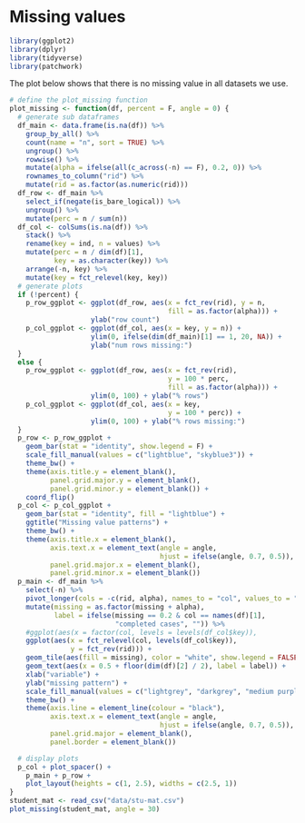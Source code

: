 # Missing values

```r
library(ggplot2)
library(dplyr)
library(tidyverse)
library(patchwork)
```

The plot below shows that there is no missing value in all datasets we use.

```r
# define the plot_missing function
plot_missing <- function(df, percent = F, angle = 0) {
  # generate sub dataframes
  df_main <- data.frame(is.na(df)) %>%
    group_by_all() %>%
    count(name = "n", sort = TRUE) %>%
    ungroup() %>%
    rowwise() %>%
    mutate(alpha = ifelse(all(c_across(-n) == F), 0.2, 0)) %>%
    rownames_to_column("rid") %>%
    mutate(rid = as.factor(as.numeric(rid)))
  df_row <- df_main %>% 
    select_if(negate(is_bare_logical)) %>%
    ungroup() %>%
    mutate(perc = n / sum(n))
  df_col <- colSums(is.na(df)) %>%
    stack() %>%
    rename(key = ind, n = values) %>%
    mutate(perc = n / dim(df)[1],
           key = as.character(key)) %>%
    arrange(-n, key) %>%
    mutate(key = fct_relevel(key, key))
  # generate plots
  if (!percent) {
    p_row_ggplot <- ggplot(df_row, aes(x = fct_rev(rid), y = n, 
                                       fill = as.factor(alpha))) +
                    ylab("row count")
    p_col_ggplot <- ggplot(df_col, aes(x = key, y = n)) +
                    ylim(0, ifelse(dim(df_main)[1] == 1, 20, NA)) +
                    ylab("num rows missing:")
  }
  else {
    p_row_ggplot <- ggplot(df_row, aes(x = fct_rev(rid), 
                                       y = 100 * perc, 
                                       fill = as.factor(alpha))) + 
                    ylim(0, 100) + ylab("% rows")
    p_col_ggplot <- ggplot(df_col, aes(x = key,
                                       y = 100 * perc)) + 
                    ylim(0, 100) + ylab("% rows missing:")
  }
  p_row <- p_row_ggplot +
    geom_bar(stat = "identity", show.legend = F) + 
    scale_fill_manual(values = c("lightblue", "skyblue3")) +
    theme_bw() +
    theme(axis.title.y = element_blank(),
          panel.grid.major.y = element_blank(),
          panel.grid.minor.y = element_blank()) +
    coord_flip()
  p_col <- p_col_ggplot +
    geom_bar(stat = "identity", fill = "lightblue") +
    ggtitle("Missing value patterns") +
    theme_bw() +
    theme(axis.title.x = element_blank(),
          axis.text.x = element_text(angle = angle,
                                     hjust = ifelse(angle, 0.7, 0.5)),
          panel.grid.major.x = element_blank(),
          panel.grid.minor.x = element_blank())
  p_main <- df_main %>%
    select(-n) %>%
    pivot_longer(cols = -c(rid, alpha), names_to = "col", values_to = "missing") %>%
    mutate(missing = as.factor(missing + alpha),
           label = ifelse(missing == 0.2 & col == names(df)[1], 
                          "completed cases", "")) %>%
    #ggplot(aes(x = factor(col, levels = levels(df_col$key)), 
    ggplot(aes(x = fct_relevel(col, levels(df_col$key)), 
               y = fct_rev(rid))) +
    geom_tile(aes(fill = missing), color = "white", show.legend = FALSE) +
    geom_text(aes(x = 0.5 + floor(dim(df)[2] / 2), label = label)) +
    xlab("variable") + 
    ylab("missing pattern") +
    scale_fill_manual(values = c("lightgrey", "darkgrey", "medium purple")) +
    theme_bw() +
    theme(axis.line = element_line(colour = "black"),
          axis.text.x = element_text(angle = angle, 
                                     hjust = ifelse(angle, 0.7, 0.5)),
          panel.grid.major = element_blank(),
          panel.border = element_blank())

  # display plots
  p_col + plot_spacer() + 
    p_main + p_row + 
    plot_layout(heights = c(1, 2.5), widths = c(2.5, 1))
}
student_mat <- read_csv("data/stu-mat.csv")
plot_missing(student_mat, angle = 30)
```